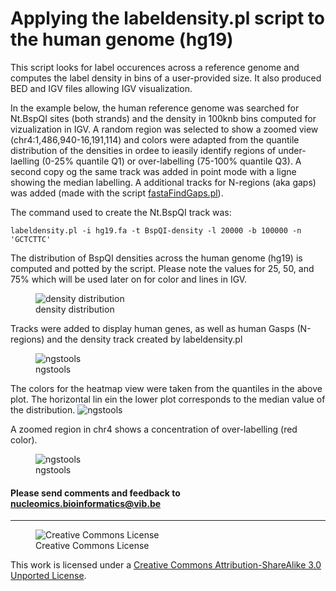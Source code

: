 Applying the labeldensity.pl script to the human genome (hg19)
==========

This script looks for label occurences across a reference genome and computes the label density in bins of a user-provided size. 
It also produced BED and IGV files allowing IGV visualization. 

In the example below, the human reference genome was searched for Nt.BspQI sites (both strands) and the density in 100knb bins computed for vizualization in IGV. A random region was selected to show a zoomed view (chr4:1,486,940-16,191,114) and colors were adapted from the quantile distribution of the densities in ordee to ieasily identify regions of under-laelling (0-25% quantile Q1) or over-labelling (75-100% quantile Q3). A second copy og the same track was added in point mode with a ligne showing the median labelling. A additional tracks for N-regions (aka gaps) was added (made with the script [fastaFindGaps.pl](https://github.com/BITS-VIB/ngs-tools/blob/master/fasta-tools/fastaFindGaps.pl)). 

The command used to create the Nt.BspQI track was:

```
labeldensity.pl -i hg19.fa -t BspQI-density -l 20000 -b 100000 -n 'GCTCTTC'
```

The distribution of BspQI densities across the human genome (hg19) is computed and potted by the script. Please note the values for 25, 50, and 75% which will be used later on for color and lines in IGV.

![density distribution](pictures/hg19_100000-BspQI-density-labeldensity.png) 

Tracks were added to display human genes, as well as human Gasps (N-regions) and the density track created by labeldensity.pl

![ngstools](pictures/hg19_NtBspQI.png)

The colors for the heatmap view were taken from the quantiles in the above plot. The horizontal lin ein the lower plot corresponds to the median value of the distribution.
![ngstools](pictures/hg19_heatmap-color.png)

A zoomed region in chr4 shows a concentration of over-labelling (red color).

![ngstools](pictures/hg19_NtBspQI-chr4region.png)

<h4>Please send comments and feedback to <a href="mailto:nucleomics.bioinformatics@vib.be">nucleomics.bioinformatics@vib.be</a></h4>

------------

![Creative Commons License](http://i.creativecommons.org/l/by-sa/3.0/88x31.png?raw=true)

This work is licensed under a [Creative Commons Attribution-ShareAlike 3.0 Unported License](http://creativecommons.org/licenses/by-sa/3.0/).
